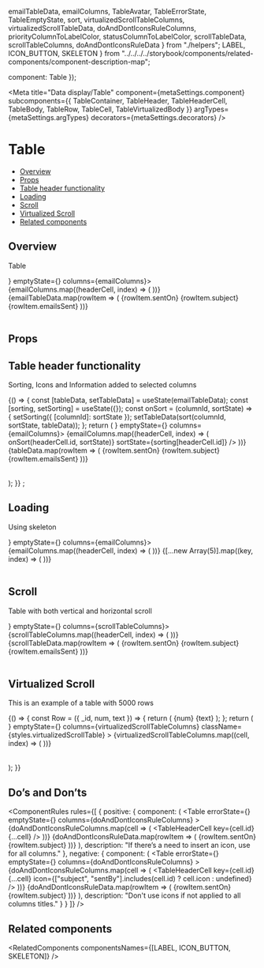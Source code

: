   emailTableData,
  emailColumns,
  TableAvatar,
  TableErrorState,
  TableEmptyState,
  sort,
  virtualizedScrollTableColumns,
  virtualizedScrollTableData,
  doAndDontIconsRuleColumns,
  priorityColumnToLabelColor,
  statusColumnToLabelColor,
  scrollTableData,
  scrollTableColumns,
  doAndDontIconsRuleData
} from "./helpers";
  LABEL,
  ICON_BUTTON,
  SKELETON
} from "../../../../storybook/components/related-components/component-description-map";

  component: Table
});

<Meta
  title="Data display/Table"
  component={metaSettings.component}
  subcomponents={{ TableContainer, TableHeader, TableHeaderCell, TableBody, TableRow, TableCell, TableVirtualizedBody }}
  argTypes={metaSettings.argTypes}
  decorators={metaSettings.decorators}
/>

<!--- Component template -->


<!--- Component documentation -->

# Table

- [Overview](#overview)
- [Props](#props)
- [Table header functionality](#table-header-functionality)
- [Loading](#loading)
- [Scroll](#scroll)
- [Virtualized Scroll](#virtualized-scroll)
- [Related components](#related-components)

## Overview

Table

<Canvas>
  <Story name="Overview">
    <TableContainer>
      <Table errorState={<TableErrorState />} emptyState={<TableEmptyState />} columns={emailColumns}>
        <TableHeader>
          {emailColumns.map((headerCell, index) => (
            <TableHeaderCell key={index} title={headerCell.title} />
          ))}
        </TableHeader>
        <TableBody>
          {emailTableData.map(rowItem => (
            <TableRow key={rowItem.id}>
              <TableCell>{rowItem.sentOn}</TableCell>
              <TableCell>{rowItem.subject}</TableCell>
              <TableCell>
                <TableAvatar text={rowItem.sentBy} />
              </TableCell>
              <TableCell>
                <Label text={rowItem.status} color="positive" isAnimationDisabled />
              </TableCell>
              <TableCell>{rowItem.emailsSent}</TableCell>
            </TableRow>
          ))}
        </TableBody>
      </Table>
    </TableContainer>
  </Story>
</Canvas>

## Props

<ArgsTable of={Table} />

## Table header functionality

Sorting, Icons and Information added to selected columns

<Canvas>
  <Story name="Table Header Functionality">
    {() => {
      const [tableData, setTableData] = useState(emailTableData);
      const [sorting, setSorting] = useState({});
      const onSort = (columnId, sortState) => {
        setSorting({ [columnId]: sortState });
        setTableData(sort(columnId, sortState, tableData));
      };
      return (
        <TableContainer>
          <Table errorState={<TableErrorState />} emptyState={<TableEmptyState />} columns={emailColumns}>
            <TableHeader>
              {emailColumns.map((headerCell, index) => (
                <TableHeaderCell
                  key={index}
                  title={headerCell.title}
                  icon={headerCell.icon}
                  infoContent={headerCell.infoContent}
                  onSortClicked={sortState => onSort(headerCell.id, sortState)}
                  sortState={sorting[headerCell.id]}
                />
              ))}
            </TableHeader>
            <TableBody>
              {tableData.map(rowItem => (
                <TableRow key={rowItem.id}>
                  <TableCell>{rowItem.sentOn}</TableCell>
                  <TableCell>{rowItem.subject}</TableCell>
                  <TableCell>
                    <TableAvatar text={rowItem.sentBy} />
                  </TableCell>
                  <TableCell>
                    <Label text={rowItem.status} isAnimationDisabled color="positive" />
                  </TableCell>
                  <TableCell>{rowItem.emailsSent}</TableCell>
                </TableRow>
              ))}
            </TableBody>
          </Table>
        </TableContainer>
      );
    }}
    ;
  </Story>
</Canvas>

## Loading

Using skeleton

<Canvas>
  <Story name="Loading">
    <TableContainer>
      <Table errorState={<TableErrorState />} emptyState={<TableEmptyState />} columns={emailColumns}>
        <TableHeader>
          {emailColumns.map((headerCell, index) => (
            <TableHeaderCell key={index} title={headerCell.title} />
          ))}
        </TableHeader>
        <TableBody>
          {[...new Array(5)].map((key, index) => (
            <TableRow key={index}>
              <TableCell>
                <Skeleton type={Skeleton.types.TEXT} height={20} width={index % 2 === 0 ? 140 : 70} />
              </TableCell>
              <TableCell>
                <Skeleton type={Skeleton.types.TEXT} height={20} width={index % 2 === 0 ? 200 : 120} />
              </TableCell>
              <TableCell>
                <Skeleton type={Skeleton.types.CIRCLE} height={24} width={24} />
              </TableCell>
              <TableCell>
                <Skeleton type={Skeleton.types.TEXT} height={20} />
              </TableCell>
              <TableCell>
                <Skeleton type={Skeleton.types.TEXT} height={20} />
              </TableCell>
            </TableRow>
          ))}
        </TableBody>
      </Table>
    </TableContainer>
  </Story>
</Canvas>

## Scroll

Table with both vertical and horizontal scroll

<Canvas>
  <Story name="Scroll">
    <TableContainer className={styles.scrollTable}>
      <Table errorState={<TableErrorState />} emptyState={<TableEmptyState />} columns={scrollTableColumns}>
        <TableHeader>
          {scrollTableColumns.map((headerCell, index) => (
            <TableHeaderCell key={index} title={headerCell.title} />
          ))}
        </TableHeader>
        <TableBody>
          {scrollTableData.map(rowItem => (
            <TableRow key={rowItem.id}>
              <TableCell>{rowItem.sentOn}</TableCell>
              <TableCell>
                <Label
                  text={rowItem.priority}
                  color={priorityColumnToLabelColor[rowItem.priority]}
                  isAnimationDisabled
                />
              </TableCell>
              <TableCell>{rowItem.subject}</TableCell>
              <TableCell>
                <TableAvatar text={rowItem.sentBy} />
              </TableCell>
              <TableCell>
                <Label text={rowItem.status} color={statusColumnToLabelColor[rowItem.status]} isAnimationDisabled />
              </TableCell>
              <TableCell>{rowItem.emailsSent}</TableCell>
            </TableRow>
          ))}
        </TableBody>
      </Table>
    </TableContainer>
  </Story>
</Canvas>

## Virtualized Scroll

This is an example of a table with 5000 rows

<Canvas>
  <Story name="Virtualized Scroll">
    {() => {
      const Row = ({ _id, num, text }) => {
        return (
          <TableRow>
            <TableCell>{num}</TableCell>
            <TableCell>{text}</TableCell>
          </TableRow>
        );
      };
      return (
        <TableContainer>
          <Table
            errorState={<TableErrorState />}
            emptyState={<TableEmptyState />}
            columns={virtualizedScrollTableColumns}
            className={styles.virtualizedScrollTable}
          >
            <TableHeader>
              {virtualizedScrollTableColumns.map((cell, index) => (
                <TableHeaderCell key={index} {...cell} />
              ))}
            </TableHeader>
            <TableVirtualizedBody rowRenderer={Row} items={virtualizedScrollTableData} />
          </Table>
        </TableContainer>
      );
    }}
  </Story>
</Canvas>

## Do’s and Don’ts

<ComponentRules
  rules={[
    {
      positive: {
        component: (
          <TableContainer className={styles.iconRule}>
            <Table
              errorState={<TableErrorState />}
              emptyState={<TableEmptyState />}
              columns={doAndDontIconsRuleColumns}
            >
              <TableHeader>
                {doAndDontIconsRuleColumns.map(cell => (
                  <TableHeaderCell key={cell.id} {...cell} />
                ))}
              </TableHeader>
              <TableBody>
                {doAndDontIconsRuleData.map(rowItem => (
                  <TableRow key={rowItem.id}>
                    <TableCell>{rowItem.sentOn}</TableCell>
                    <TableCell>{rowItem.subject}</TableCell>
                    <TableCell>
                      <TableAvatar text={rowItem.sentBy} />
                    </TableCell>
                    <TableCell>
                      <Label
                        text={rowItem.status}
                        color={statusColumnToLabelColor[rowItem.status]}
                        isAnimationDisabled
                      />
                    </TableCell>
                  </TableRow>
                ))}
              </TableBody>
            </Table>
          </TableContainer>
        ),
        description: "If there’s a need to insert an icon, use for all columns."
      },
      negative: {
        component: (
          <TableContainer className={styles.iconRule}>
            <Table
              errorState={<TableErrorState />}
              emptyState={<TableEmptyState />}
              columns={doAndDontIconsRuleColumns}
            >
              <TableHeader>
                {doAndDontIconsRuleColumns.map(cell => (
                  <TableHeaderCell
                    key={cell.id}
                    {...cell}
                    icon={["subject", "sentBy"].includes(cell.id) ? cell.icon : undefined}
                  />
                ))}
              </TableHeader>
              <TableBody>
                {doAndDontIconsRuleData.map(rowItem => (
                  <TableRow key={rowItem.id}>
                    <TableCell>{rowItem.sentOn}</TableCell>
                    <TableCell>{rowItem.subject}</TableCell>
                    <TableCell>
                      <TableAvatar text={rowItem.sentBy} />
                    </TableCell>
                    <TableCell>
                      <Label
                        text={rowItem.status}
                        color={statusColumnToLabelColor[rowItem.status]}
                        isAnimationDisabled
                      />
                    </TableCell>
                  </TableRow>
                ))}
              </TableBody>
            </Table>
          </TableContainer>
        ),
        description: "Don't use icons if not applied to all columns titles."
      }
    }
  ]}
/>

## Related components

<RelatedComponents componentsNames={[LABEL, ICON_BUTTON, SKELETON]} />
